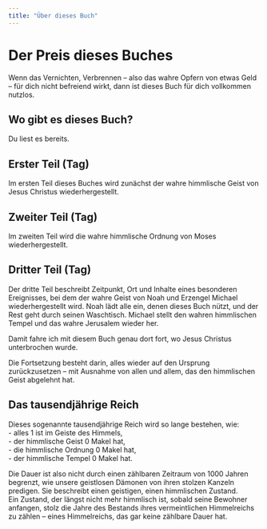 ```yaml
---
title: "Über dieses Buch"
---
```


# Der Preis dieses Buches

Wenn das Vernichten, Verbrennen – also das wahre Opfern von etwas Geld – für dich nicht befreiend wirkt, dann ist dieses Buch für dich vollkommen nutzlos.  

## Wo gibt es dieses Buch?

Du liest es bereits.

## Erster Teil (Tag)

Im ersten Teil dieses Buches wird zunächst der wahre himmlische Geist von Jesus Christus wiederhergestellt.  

## Zweiter Teil (Tag)

Im zweiten Teil wird die wahre himmlische Ordnung von Moses wiederhergestellt.  

## Dritter Teil (Tag)

Der dritte Teil beschreibt Zeitpunkt, Ort und Inhalte eines besonderen Ereignisses, bei dem der wahre Geist von Noah und Erzengel Michael wiederhergestellt wird. Noah lädt alle ein, denen dieses Buch nützt, und der Rest geht durch seinen Waschtisch. Michael stellt den wahren himmlischen Tempel und das wahre Jerusalem wieder her.  

Damit fahre ich mit diesem Buch genau dort fort, wo Jesus Christus unterbrochen wurde.  

Die Fortsetzung besteht darin, alles wieder auf den Ursprung zurückzusetzen – mit Ausnahme von allen und allem, das den himmlischen Geist abgelehnt hat.  

## Das tausendjährige Reich

Dieses sogenannte tausendjährige Reich wird so lange bestehen, wie:  
- alles 1 ist im Geiste des Himmels,  
- der himmlische Geist 0 Makel hat,  
- die himmlische Ordnung 0 Makel hat,  
- der himmlische Tempel 0 Makel hat.  

Die Dauer ist also nicht durch einen zählbaren Zeitraum von 1000 Jahren begrenzt, wie unsere geistlosen Dämonen von ihren stolzen Kanzeln predigen. Sie beschreibt einen geistigen, einen himmlischen Zustand.  
Ein Zustand, der längst nicht mehr himmlisch ist, sobald seine Bewohner anfangen, stolz die Jahre des Bestands ihres vermeintlichen Himmelreichs zu zählen – eines Himmelreichs, das gar keine zählbare Dauer hat.

